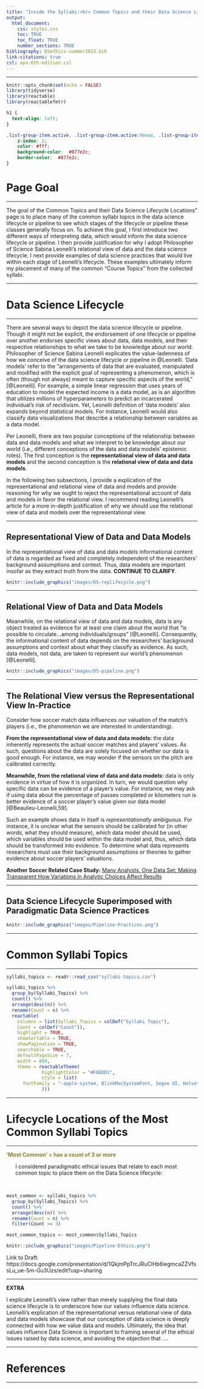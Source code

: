 ```yaml
---
title: "Inside the Syllabi:<br> Common Topics and their Data Science Lifecycle Locations"
output: 
  html_document:
    css: styles.css
    toc: TRUE
    toc_float: TRUE
    number_sections: TRUE
bibliography: DSethics-summer2023.bib
link-citations: true
csl: apa-6th-edition.csl
---
```


----

```r
knitr::opts_chunk$set(echo = FALSE)
library(tidyverse)
library(reactable)
library(reactablefmtr)
```


```css
h1 {
  text-align: left;
}

.list-group-item.active, .list-group-item.active:focus, .list-group-item.active:hover {
    z-index: 2;
    color: #fff;
    background-color:  #877e2c;
    border-color:  #877e2c;
}
```

# Page Goal

----

The goal of the Common Topics and their Data Science Lifecycle Locations" page is to place many of the common syllabi topics in the data science lifecycle or pipeline to see which stages of the lifecycle or pipeline these classes generally focus on. To achieve this goal, I first introduce two different ways of interpreting data, which would inform the data science lifecycle or pipeline. I then provide justification for why I adopt Philosopher of Science Sabina Leonelli's relational view of data and the data science lifecycle. I next provide examples of data science practices that would live within each stage of Leonelli's lifecycle. These examples ultimately inform my placement of many of the common "Course Topics" from the collected syllabi.

----

# Data Science Lifecycle

----

There are several ways to depict the data science lifecycle or pipeline. Though it might not be explicit, the endorsement of one lifecycle or pipeline over another endorses specific views about data, data models, and their respective relationships to what we take to be knowledge about our world. Philosopher of Science Sabina Leonelli explicates the value-ladenness of how we conceive of the data science lifecycle or pipeline in @Leonelli. 'Data models' refer to the "arrangements of data that are evaluated, manipulated and modified with the explicit goal of representing a phenomenon, which is often (though not always) meant to capture specific aspects of the world," [@Leonelli]. For example, a simple linear regression that uses years of education to model the expected income is a data model, as is an algorithm that utilizes millions of hyperparameters to predict an incarcerated individual's risk of recidivism. Yet, Leonelli definition of 'data models' also expands beyond statistical models. For instance, Leonelli would also classify data visualizations that describe a relationship between variables as a data model.

Per Leonelli, there are two popular conceptions of the relationship between data and data models and what we interpret to be knowledge about our world (i.e., different conceptions of the data and data models' epistemic roles). The first conception is the **representational view of data and data models** and the second conception is the **relational view of data and data models**. 

In the following two subsections, I provide a explication of the representational and relational view of data and models and provide reasoning for why we ought to reject the representational account of data and models in favor the relational view. I recommend reading Leonelli's article for a more in-depth justification of why we should use the relational view of data and models over the representational view.  

----

## Representational View of Data and Data Models

In the representational view of data and data models informational content of data is regarded as fixed and completely independent of the researchers' background assumptions and context. Thus, data models are important insofar as they extract truth from the data. **CONTINUE TO CLARIFY**. 

```r
knitr::include_graphics("images/DS-replifecycle.png")
```

----

## Relational View of Data and Data Models

Meanwhile, on the relational view of data and data models, data is any object treated as evidence for at least one claim about the world that "is possible to circulate...among individuals/groups" [@Leonelli]. Consequently, the informational content of data depends on the researchers' background assumptions and context about what they classify as evidence. As such, data models, not data, are taken to represent our world's phenomenon [@Leonelli].


```r
knitr::include_graphics("images/DS-pipeline.png")
```

----

## The Relational View versus the Representational View In-Practice

Consider how soccer match data influences our valuation of the match’s players (i.e., the phenomenon we are interested in understanding). 

**From the representational view of data and data models:** the data inherently represents the actual soccer matches and players’ values. As such, questions about the data are solely focused on whether our data is good enough. For instance, we may wonder if the sensors on the pitch are calibrated correctly.

**Meanwhile, from the relational view of data and data models:** data is only evidence in virtue of how it is organized. In turn, we would question why specific data can be evidence of a player’s value. For instance, we may ask if using data about the percentage of passes completed or kilometers run is better evidence of a soccer player’s value given our data model [@Beaulieu-Leonelli,59]. 

Such an example shows data in itself is *representationally ambiguous*. For instance, it is unclear what the sensors should be calibrated for (in other words, what they should measure), which data model should be used, which variables should be used within the data model and, thus, which data should be transformed into evidence. To determine what data represents researchers must use their background assumptions or theories to gather evidence about soccer players' valuations. 

**Another Soccer Related Case Study:** [Many Analysts, One Data Set: Making Transparent How Variations in Analytic Choices Affect Results](https://journals.sagepub.com/doi/full/10.1177/2515245917747646)

----

## Data Science Lifecycle Superimposed with Paradigmatic Data Science Practices

```r
knitr::include_graphics("images/Pipeline-Practices.png")
```

----

# Common Syllabi Topics

----

```r
syllabi_topics <- readr::read_csv("syllabi-topics.csv")

syllabi_topics %>%
  group_by(Syllabi_Topics) %>%
  count() %>%
  arrange(desc(n)) %>%
  rename(Count = n) %>%
  reactable(
    columns = list(Syllabi_Topics = colDef("Syllabi Topic"),
    Count = colDef("Count")),
    highlight = TRUE,
    showSortable = TRUE,
    showPagination = TRUE,
    searchable = TRUE,
    defaultPageSize = 7,
    width = 800,
    theme = reactableTheme(
             highlightColor = "#F0EDD1",
             style = list(
      fontFamily = "-apple-system, BlinkMacSystemFont, Segoe UI, Helvetica, Arial, sans-serif"
             )))
```

----

# Lifecycle Locations of the Most Common Syllabi Topics 

----

<span style="color:#877e2c;">**'Most Common' = has a count of 3 or more**</span>
<br>

<ul> I considered paradigmatic ethical issues that relate to each most common topic to place them on the Data Science lifecycle:</ul>

<br>


```r
most_common <- syllabi_topics %>%
  group_by(Syllabi_Topics) %>%
  count() %>%
  arrange(desc(n)) %>%
  rename(Count = n) %>%
  filter(Count >= 3)

most_common_topics <- most_common$Syllabi_Topics
```

```r
knitr::include_graphics("images/Pipeline-Ethics.png")
```
Link to Draft: https://docs.google.com/presentation/d/1QkjmPpTrcJRuClHb6wgmcaZZVfssLu_ue-5m-Gu3Uzs/edit?usp=sharing


----

**EXTRA**

I explicate Leonelli's view rather than merely supplying the final data science lifecycle is to underscore how our values influence data science. Leonelli's explication of the representational versus relational view of data and data models showcase that our conception of data science is deeply connected with how we value data and models. Ultimately, the idea that values influence Data Science is important to framing several of the ethical issues raised by data science, and avoiding the objection that .... 

----

# References

----


